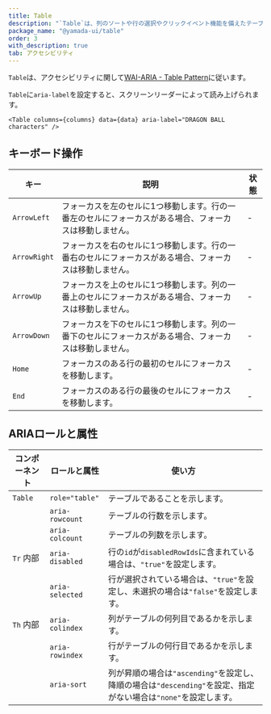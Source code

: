 ```yaml
---
title: Table
description: "`Table`は、列のソートや行の選択やクリックイベント機能を備えたテーブルのコンポーネントです。"
package_name: "@yamada-ui/table"
order: 3
with_description: true
tab: アクセシビリティ
---
```


`Table`は、アクセシビリティに関して[WAI-ARIA - Table Pattern](https://www.w3.org/WAI/ARIA/apg/patterns/table/)に従います。

`Table`に`aria-label`を設定すると、スクリーンリーダーによって読み上げられます。

```tsx live=false
<Table columns={columns} data={data} aria-label="DRAGON BALL characters" />
```

## キーボード操作

| キー         | 説明                                                                                                    | 状態 |
| ------------ | ------------------------------------------------------------------------------------------------------- | ---- |
| `ArrowLeft`  | フォーカスを左のセルに1つ移動します。行の一番左のセルにフォーカスがある場合、フォーカスは移動しません。 | -    |
| `ArrowRight` | フォーカスを右のセルに1つ移動します。行の一番右のセルにフォーカスがある場合、フォーカスは移動しません。 | -    |
| `ArrowUp`    | フォーカスを上のセルに1つ移動します。列の一番上のセルにフォーカスがある場合、フォーカスは移動しません。 | -    |
| `ArrowDown`  | フォーカスを下のセルに1つ移動します。列の一番下のセルにフォーカスがある場合、フォーカスは移動しません。 | -    |
| `Home`       | フォーカスのある行の最初のセルにフォーカスを移動します。                                                | -    |
| `End`        | フォーカスのある行の最後のセルにフォーカスを移動します。                                                | -    |

## ARIAロールと属性

| コンポーネント       | ロールと属性    | 使い方                                                                                                          |
| -------------------- | --------------- | --------------------------------------------------------------------------------------------------------------- |
| `Table`              | `role="table"`  | テーブルであることを示します。                                                                                  |
|                      | `aria-rowcount` | テーブルの行数を示します。                                                                                      |
|                      | `aria-colcount` | テーブルの列数を示します。                                                                                      |
| `Tr` <Tag>内部</Tag> | `aria-disabled` | 行の`id`が`disabledRowIds`に含まれている場合は、`"true"`を設定します。                                          |
|                      | `aria-selected` | 行が選択されている場合は、`"true"`を設定し、未選択の場合は`"false"`を設定します。                               |
| `Th` <Tag>内部</Tag> | `aria-colindex` | 列がテーブルの何列目であるかを示します。                                                                        |
|                      | `aria-rowindex` | 行がテーブルの何行目であるかを示します。                                                                        |
|                      | `aria-sort`     | 列が昇順の場合は`"ascending"`を設定し、降順の場合は`"descending"`を設定、指定がない場合は`"none"`を設定します。 |
